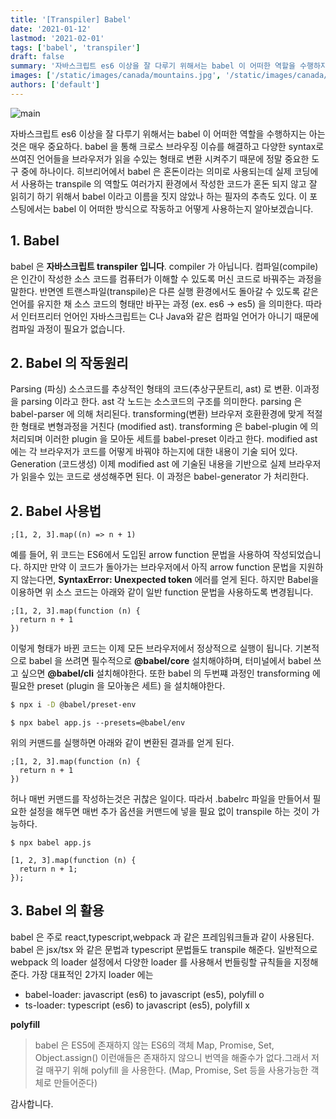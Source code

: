```yaml
---
title: '[Transpiler] Babel'
date: '2021-01-12'
lastmod: '2021-02-01'
tags: ['babel', 'transpiler']
draft: false
summary: '자바스크립트 es6 이상을 잘 다루기 위해서는 babel 이 어떠한 역할을 수행하지는 아는 것은 매우 중요하다. babel 을 통해 크로스 브라우징 이슈를 해결하고 다양한 syntax로 쓰여진 언어들을 브라우저가 읽을 수있는 형태로 변환 시켜주기 때문에 정말 중요한 도구 중에 하나이다. 히브리어에서 babel 은 혼돈이라는 의미로 사용되는데 실제 코딩에서 사용하는 transpile 의 역할도 여러가지 환경에서 작성한 코드가 혼돈 되지 않고 잘 읽히기 하기 위해서 babel 이라고 이름을 짓지 않았나 하는 필자의 추측도 있다. 이 포스팅에서는 babel 이 어떠한 방식으로 작동하고 어떻게 사용하는지 알아보겠습니다.'
images: ['/static/images/canada/mountains.jpg', '/static/images/canada/toronto.jpg']
authors: ['default']
---
```


![main](/static/babel/cover.jpg)

자바스크립트 es6 이상을 잘 다루기 위해서는 babel 이 어떠한 역할을 수행하지는 아는 것은 매우 중요하다. babel 을 통해 크로스 브라우징 이슈를 해결하고 다양한 syntax로 쓰여진 언어들을 브라우저가 읽을 수있는 형태로 변환 시켜주기 때문에 정말 중요한 도구 중에 하나이다. 히브리어에서 babel 은 혼돈이라는 의미로 사용되는데 실제 코딩에서 사용하는 transpile 의 역할도 여러가지 환경에서 작성한 코드가 혼돈 되지 않고 잘 읽히기 하기 위해서 babel 이라고 이름을 짓지 않았나 하는 필자의 추측도 있다. 이 포스팅에서는 babel 이 어떠한 방식으로 작동하고 어떻게 사용하는지 알아보겠습니다.

## 1. Babel

babel 은 **자바스크립트 transpiler 입니다**. compiler 가 아닙니다. 컴파일(compile)은 인간이 작성한 소스 코드를 컴퓨터가 이해할 수 있도록 머신 코드로 바꿔주는 과정을 말한다. 반면엔
트랜스파일(transpile)은 다른 실행 환경에서도 돌아갈 수 있도록 같은 언어를 유지한 채 소스 코드의 형태만 바꾸는 과정 (ex. es6 -> es5) 을 의미한다. 따라서 인터프리터 언어인 자바스크립트는 C나 Java와 같은 컴파일 언어가 아니기 때문에 컴파일 과정이 필요가 없습니다.

## 2. Babel 의 작동원리

Parsing (파싱)
소스코드를 추상적인 형태의 코드(추상구문트리, ast) 로 변환. 이과정을 parsing 이라고 한다. ast 각 노드는 소스코드의 구조를 의미한다. parsing 은 babel-parser 에 의해 처리된다.
transforming(변환)
브라우저 호환환경에 맞게 적절한 형태로 변형과정을 거친다 (modified ast). transforming 은 babel-plugin 에 의 처리되며 이러한 plugin 을 모아둔 세트를 babel-preset 이라고 한다. modified ast 에는 각 브라우저가 코드를 어떻게 바꿔야 하는지에 대한 내용이 기술 되어 있다.
Generation (코드생성)
이제 modified ast 에 기술된 내용을 기반으로 실제 브라우저가 읽을수 있는 코드로 생성해주면 된다. 이 과정은 babel-generator 가 처리한다.

## 2. Babel 사용법

```tsx
;[1, 2, 3].map((n) => n + 1)
```

예를 들어, 위 코드는 ES6에서 도입된 arrow function 문법을 사용하여 작성되었습니다. 하지만 만약 이 코드가 돌아가는 브라우저에서 아직 arrow function 문법을 지원하지 않는다면, **SyntaxError: Unexpected token** 에러를 얻게 된다. 하지만 Babel을 이용하면 위 소스 코드는 아래와 같이 일반 function 문법을 사용하도록 변경됩니다.

```tsx
;[1, 2, 3].map(function (n) {
  return n + 1
})
```

이렇게 형태가 바뀐 코드는 이제 모든 브라우저에서 정상적으로 실행이 됩니다. 기본적으로 babel 을 쓰려면 필수적으로 **@babel/core** 설치해야하며, 터미널에서 babel 쓰고 싶으면 **@babel/cli** 설치해야한다.
또한 babel 의 두번쨰 과정인 transforming 에 필요한 preset (plugin 을 모아놓은 세트) 을 설치해야한다.

```bash
$ npx i -D @babel/preset-env
```

```tsx
$ npx babel app.js --presets=@babel/env
```

위의 커맨드를 실행하면 아래와 같이 변환된 결과를 얻게 된다.

```tsx
;[1, 2, 3].map(function (n) {
  return n + 1
})
```

허나 매번 커맨드를 작성하는것은 귀찮은 일이다. 따라서 .babelrc 파일을 만들어서 필요한 설정을 해두면 매번 추가 옵션을 커맨드에 넣을 필요 없이 transpile 하는 것이 가능하다.

```tsx
$ npx babel app.js

[1, 2, 3].map(function (n) {
  return n + 1;
});
```

## 3. Babel 의 활용

babel 은 주로 react,typescript,webpack 과 같은 프레임워크들과 같이 사용된다. babel 은 jsx/tsx 와 같은 문법과 typescript 문법들도 transpile 해준다. 일반적으로 webpack 의 loader 설정에서 다양한 loader 를 사용해서 번들링할 규칙들을 지정해준다. 가장 대표적인 2가지 loader 에는

- babel-loader: javascript (es6) to javascript (es5), polyfill o
- ts-loader: typescript (es6) to javascript (es5), polyfill x

**polyfill**

> babel 은 ES5에 존재하지 않는 ES6의 객체 Map, Promise, Set, Object.assign() 이런애들은 존재하지 않으니 번역을 해줄수가 없다.그래서 저걸 매꾸기 위해 polyfill 을 사용한다. (Map, Promise, Set 등을 사용가능한 객체로 만들어준다)

감사합니다.
